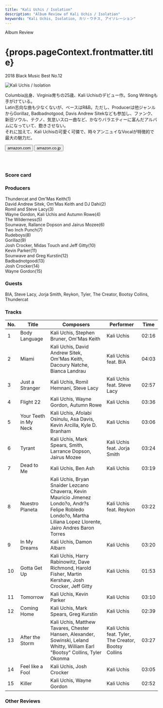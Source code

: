```yaml
---
title: "Kali Uchis / Isolation"
description: "Album Review of Kali Uchis / Isolation"
keywords: "Kali Uchis, Isolation, カリ・ウチス, アイソレーション"
---
```






<p className="largeP">Album Review</p>
<h1 className="h1--no--margin">{props.pageContext.frontmatter.title}</h1>
<p className="largeP">
  <Link to="/best50/2018/">2018 Black Music Best No.12</Link>
</p>

<Row  className="image-card-group">
	<Column colMd={3} colLg={4} noGutterMdLeft="">
       <ImageCard>

![Kali Uchis / Isolation](../../images/cd/kaliuchis1L.jpg)

</ImageCard>
	</Column>
	<Column colMd={4} colLg={8} noGutterMdLeft="">
	<p>
	Columbia出身、Virginia育ちの25歳、Kali Uchisのデビュー作。Song Writingも手がけている。
	<br/>Latin志向な曲も少なくないが、ベースはR&B。ただし、Producerは他ジャンルからGorillaz, Badbadnotgood, Davis Andrew Sitekなども参加し、ファンク、新旧ソウル、テクノ、気怠いスロー曲など、かなりバラエティーに富んだアルバムになっていて、飽きさせない。
	<br/>それに加えて、Kali Uchisの可愛く可憐で、時々アンニュイなVocalが特徴的で最大の魅力だ。
	</p>
	<div>
	  <Button className="button-right-mergin"  href="https://amzn.to/2Z3y1Ea" renderIcon={ArrowUpRight} size='sm' kind='primary'>
      amazon.com
    </Button>
    <Button className="button-right-mergin"  href="https://amzn.to/3eJARog" renderIcon={ArrowUpRight} size='sm' kind='secondary'>
      amazon.co.jp
    </Button>
	</div>
	<a style="display:inline-block;overflow:hidden;background:url(https://linkmaker.itunes.apple.com/ja-jp/lockup.svg?releaseDate=2018-04-06&kind=album&bubble=apple_music&style=mono-black) no-repeat;width:180px;height:45px;" href="https://geo.music.apple.com/jp/album/isolation/1358285249?mt=1&app=music&ls=1&at=11lcug"></a>
	<AdvJS2/>
	</Column>
</Row>
<Row >
	<Column colMd={4} colLg={4} noGutterMdLeft="">
<div>
  <h3>Score card</h3>
	<SliderJS1 value="5" />
  <SliderJS2 value="1" />
	<SliderJS3 value="1" />
  <SliderJS4 value="9" />
</div>
</Column>
<Column colMd={8} colLg={8} noGutterMdLeft="">
<div>
<h3>Producers</h3>
<p>
	Thundercat and Om'Mas Keith(1)
	<br/>David Andrew Sitek, Om'Mas Keith and DJ Dahi(2)
	<br/>Romil and Steve Lacy(3)
	<br/>Wayne Gordon, Kali Uchis and Autumn Rowe(4)
	<br/>The Wilderness(5)
	<br/>Sounwave, Rallance Dopson and Jairus Mozee(6)
	<br/>Two Inch Punch(7)
	<br/>Rudeboys(8)
	<br/>Gorillaz(9)
	<br/>Josh Crocker, Midas Touch and Jeff Gitty(10)
	<br/>Kevin Parker(11)
	<br/>Sounwave and Greg Kurstin(12)
	<br/>Badbadnotgood(13)
	<br/>Josh Crocker(14)
	<br/>Wayne Gordon(15)
</p>
<h3>Guests</h3>
<p>
	BIA, Steve Lacy, Jorja Smith, Reykon, Tyler, The Creator, Bootsy Collins, Thundercat
</p>
</div>
</Column>
</Row>

<h3>Tracks</h3>

| No. | Title                 | Composers                                                                                                                                                           | Performer                                           | Time  |
| --- | --------------------- | ------------------------------------------------------------------------------------------------------------------------------------------------------------------- | --------------------------------------------------- | ----- |
| 1   | Body Language         | Kali Uchis, Stephen Bruner, Om'Mas Keith                                                                                                                            | Kali Uchis                                          | 02:16 |
| 2   | Miami                 | Kali Uchis, David Andrew Sitek, Om'Mas Keith, Dacoury Natche, Bianca Landrau                                                                                        | Kali Uchis feat. BIA                                | 04:03 |
| 3   | Just a Stranger       | Kali Uchis, Romil Hemnani, Steve Lacy                                                                                                                               | Kali Uchis feat. Steve Lacy                         | 02:57 |
| 4   | Flight 22             | Kali Uchis, Wayne Gordon, Autumn Rowe                                                                                                                               | Kali Uchis                                          | 03:36 |
| 5   | Your Teeth in My Neck | Kali Uchis, Afolabi Osinulu, Asa Davis, Kevin Arcilla, Kyle D. Branham                                                                                              | Kali Uchis                                          | 03:06 |
| 6   | Tyrant                | Kali Uchis, Mark Spears, Smith, Larrance Dopson, Jairus Mozee                                                                                                       | Kali Uchis feat. Jorja Smith                        | 03:24 |
| 7   | Dead to Me            | Kali Uchis, Ben Ash                                                                                                                                                 | Kali Uchis                                          | 03:19 |
| 8   | Nuestro Planeta       | Kali Uchis, Bryan Snaider Lezcano Chaverra, Kevin Mauricio Jimenez Londo?o, Andr?s Felipe Robledo Londo?o, Martha Liliana Lopez Llorente, Jairo Andres Baron Torres | Kali Uchis feat. Reykon                             | 03:22 |
| 9   | In My Dreams          | Kali Uchis, Damon Albarn                                                                                                                                            | Kali Uchis                                          | 03:20 |
| 10  | Gotta Get Up          | Kali Uchis, Harry Rabinowitz, Dave Richmond, Harold Fisher, Martin Kershaw, Josh Crocker, Jeff Gitty                                                                | Kali Uchis                                          | 01:53 |
| 11  | Tomorrow              | Kali Uchis, Kevin Parker                                                                                                                                            | Kali Uchis                                          | 03:10 |
| 12  | Coming Home           | Kali Uchis, Mark Spears, Greg Kurstin                                                                                                                               | Kali Uchis                                          | 02:39 |
| 13  | After the Storm       | Kali Uchis, Matthew Tavares, Chester Hansen, Alexander, Sowinski, Leland Whitty, William Earl "Bootsy" Collins, Tyler Okonma                                        | Kali Uchis feat. Tyler, The Creator, Bootsy Collins | 03:27 |
| 14  | Feel like a Fool      | Kali Uchis, Josh Crocker                                                                                                                                            | Kali Uchis                                          | 03:05 |
| 15  | Killer                | Kali Uchis, Wayne Gordon                                                                                                                                            | Kali Uchis                                          | 02:52 |

<h3>Other Reviews</h3>

<Row>
  <Column colMd={3} colLg={3} noGutterMdLeft>
    <Review1 />
  </Column>
</Row>

<AdvJS3/>